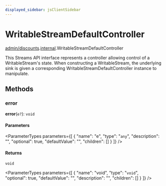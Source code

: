 ```yaml
---
displayed_sidebar: jsClientSidebar
---
```



# WritableStreamDefaultController

[admin/discounts](../../modules/admin_discounts.mdx).[internal](../../admin_discounts/modules/admin_discounts.internal.mdx).WritableStreamDefaultController

This Streams API interface represents a controller allowing control of a
WritableStream's state. When constructing a WritableStream, the
underlying sink is given a corresponding WritableStreamDefaultController
instance to manipulate.

## Methods

### error

**error**(`e?`): `void`

#### Parameters

<ParameterTypes parameters={[
  {
    "name": "e",
    "type": "`any`",
    "description": "",
    "optional": true,
    "defaultValue": "",
    "children": []
  }
]} />

#### Returns

`void`

<ParameterTypes parameters={[
  {
    "name": "void",
    "type": "`void`",
    "optional": true,
    "defaultValue": "",
    "description": "",
    "children": []
  }
]} />
